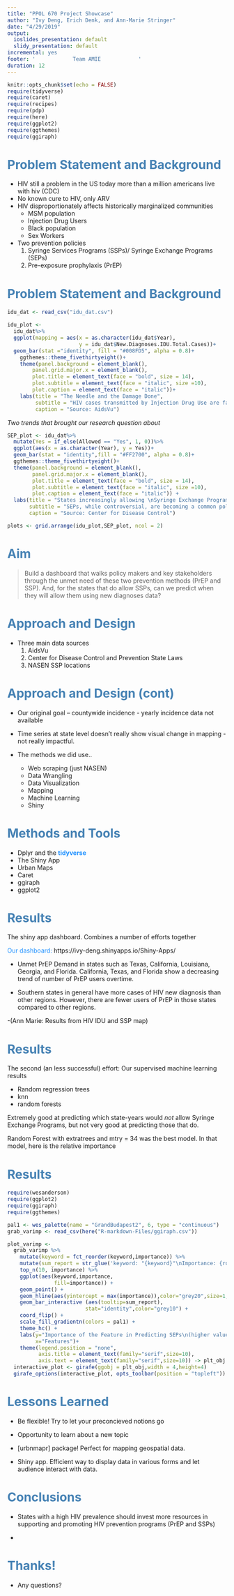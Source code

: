 ```yaml
---
title: "PPOL 670 Project Showcase"
author: "Ivy Deng, Erich Denk, and Ann-Marie Stringer"
date: "4/29/2019"
output:
  ioslides_presentation: default
  slidy_presentation: default
incremental: yes
footer: '            Team AMIE            '
duration: 12
---
```


```r
knitr::opts_chunk$set(echo = FALSE)
require(tidyverse)
require(caret)
require(recipes)
require(pdp)
require(here)
require(ggplot2)
require(ggthemes)
require(ggiraph)
```

# <span style="color:steelblue">**Problem Statement and Background** </span>

- HIV still a problem in the US today more than a million americans live with hiv (CDC)
- No known cure to HIV, only ARV
- HIV disproportionately affects historically marginalized communities
    - MSM population
    - Injection Drug Users 
    - Black population
    - Sex Workers
- Two prevention policies
  1. Syringe Services Programs (SSPs)/ Syringe Exchange Programs (SEPs)
  2. Pre-exposure prophylaxis (PrEP)
  
# <span style="color:steelblue">**Problem Statement and Background** </span>
```r
idu_dat <- read_csv("idu_dat.csv")

idu_plot <- 
  idu_dat%>%
  ggplot(mapping = aes(x = as.character(idu_dat$Year),
                       y = idu_dat$New.Diagnoses.IDU.Total.Cases))+
  geom_bar(stat ="identity", fill = "#008FD5", alpha = 0.8)+
    ggthemes::theme_fivethirtyeight()+
    theme(panel.background = element_blank(),
        panel.grid.major.x = element_blank(),
        plot.title = element_text(face = "bold", size = 14),
        plot.subtitle = element_text(face = "italic", size =10),
        plot.caption = element_text(face = "italic"))+
    labs(title = "The Needle and the Damage Done",
         subtitle = "HIV cases transmitted by Injection Drug Use are falling",
         caption = "Source: AidsVu")
```

*Two trends that brought our research question about*
```r
SEP_plot <- idu_dat%>%
  mutate(Yes = if_else(Allowed == "Yes", 1, 0))%>%
  ggplot(aes(x = as.character(Year), y = Yes))+
  geom_bar(stat = "identity",fill = "#FF2700", alpha = 0.8)+
  ggthemes::theme_fivethirtyeight()+
  theme(panel.background = element_blank(),
        panel.grid.major.x = element_blank(),
        plot.title = element_text(face = "bold", size = 14),
        plot.subtitle = element_text(face = "italic", size =10),
        plot.caption = element_text(face = "italic")) +
  labs(title = "States increasingly allowing \nSyringe Exchange Programs",
       subtitle = "SEPs, while controversial, are becoming a common policy tool",
       caption = "Source: Center for Disease Control")
```
```r
plots <- grid.arrange(idu_plot,SEP_plot, ncol = 2)
```

# <span style="color:steelblue">**Aim** </span>

 >Build a dashboard that walks policy makers and key stakeholders through the unmet need of these two prevention methods (PrEP and SSP). And, for the states that do allow SSPs, can we predict when they will allow them using new diagnoses data?

# <span style="color:steelblue">**Approach and Design** </span>
- Three main data sources
  1. AidsVu
  2. Center for Disease Control and Prevention State Laws
  3. NASEN SSP locations
  
# <span style="color:steelblue">**Approach and Design (cont)** </span>
- Our original goal -- countywide incidence - yearly incidence data not available

- Time series at state level doesn’t really show visual change in mapping  - not really impactful. 

- The methods we did use..
  - Web scraping (just NASEN)
  - Data Wrangling
  - Data Visualization
  - Mapping
  - Machine Learning
  - Shiny

# <span style="color:steelblue">**Methods and Tools** </span>

- Dplyr and the <span style="color:dodgerblue">**tidyverse** </span>
- The Shiny App
- Urban Maps
- Caret
- ggiraph
- ggplot2

# <span style="color:steelblue">**Results** </span> 

The shiny app dashboard. Combines a number of efforts together

<span style="color:dodgerblue"> Our dashboard: </span> https://ivy-deng.shinyapps.io/Shiny-Apps/

- Unmet PrEP Demand in states such as Texas, California, Louisiana, Georgia, and Florida. California, Texas, and Florida show a decreasing trend of number of PrEP users overtime. 

- Southern states in general have more cases of HIV new diagnosis than other regions. However, there are fewer users of PrEP in those states compared to other regions. 

-(Ann Marie: Results from HIV IDU and SSP map)

# <span style="color:steelblue">**Results** </span>
The second (an less successful) effort: Our supervised machine learning results

- Random regression trees
- knn
- random forests

Extremely good at predicting which state-years would *not* allow Syringe Exchange Programs, but not very good at predicting those that do.

Random Forest with extratrees and mtry = 34 was the best model. In that model, here is the relative importance

# <span style="color:steelblue">**Results** </span>
```r
require(wesanderson)
require(ggplot2)
require(ggiraph)
require(ggthemes)

pal1 <- wes_palette(name = "GrandBudapest2", 6, type = "continuous")
grab_varimp <- read_csv(here("R-markdown-Files/ggiraph.csv"))
```
```r
plot_varimp <- 
  grab_varimp %>% 
    mutate(keyword = fct_reorder(keyword,importance)) %>% 
    mutate(sum_report = str_glue('keyword: "{keyword}"\nImportance: {round(importance,2)}%')) %>% 
    top_n(10, importance) %>% 
    ggplot(aes(keyword,importance,
               fill=importance)) +
    geom_point() +
    geom_hline(aes(yintercept = max(importance)),color="grey20",size=1,alpha=.25) +
    geom_bar_interactive (aes(tooltip=sum_report),
                         stat="identity",color="grey10") + 
    coord_flip() +
    scale_fill_gradientn(colors = pal1) +
    theme_hc() +
    labs(y="Importance of the Feature in Predicting SEPs\n(higher values == more important)",
         x="Features")+
    theme(legend.position = "none",
          axis.title = element_text(family="serif",size=10),
          axis.text = element_text(family="serif",size=10)) -> plt_obj
  interactive_plot <- girafe(ggobj = plt_obj,width = 4,height=4)
  girafe_options(interactive_plot, opts_toolbar(position = "topleft"))

```


# <span style="color:steelblue">**Lessons Learned** </span>

- Be flexible! Try to let your preconcieved notions go

- Opportunity to learn about a new topic

- [urbnmapr] package! Perfect for mapping geospatial data. 

- Shiny app. Efficient way to display data in various forms and let audience interact with data. 


# <span style="color:steelblue">**Conclusions** </span>

- States with a high HIV prevalence should invest more resources in supporting and promoting HIV prevention programs (PrEP and SSPs)

- 

# <span style="color:steelblue">**Thanks!** </span>

- Any questions?

